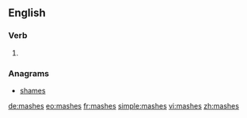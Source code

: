 {{also|Mashes}}

==English==

===Verb===
{{head|en|verb form}}

# {{en-third-person singular of|mash}}

===Anagrams===
* [[shames#English|shames]]

[[de:mashes]]
[[eo:mashes]]
[[fr:mashes]]
[[simple:mashes]]
[[vi:mashes]]
[[zh:mashes]]